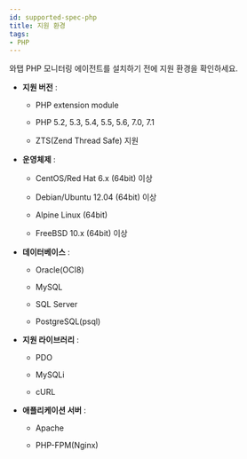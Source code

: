 ```yaml
---
id: supported-spec-php
title: 지원 환경
tags:
- PHP
---
```


와탭 PHP 모니터링 에이전트를 설치하기 전에 지원 환경을 확인하세요.

* **지원 버전** :

    * PHP extension module
    
    * PHP 5.2, 5.3, 5.4, 5.5, 5.6, 7.0, 7.1
    
    * ZTS(Zend Thread Safe) 지원


* **운영체제** :

    * CentOS/Red Hat 6.x (64bit) 이상
    
    * Debian/Ubuntu 12.04 (64bit) 이상
    
    * Alpine Linux (64bit)
    
    * FreeBSD 10.x (64bit) 이상

* **데이터베이스** :

    * Oracle(OCI8)
    
    * MySQL
    
    * SQL Server
    
    * PostgreSQL(psql)

* **지원 라이브러리** :

    * PDO
    
    * MySQLi
    
    * cURL

* **애플리케이션 서버** :

    * Apache
    
    * PHP-FPM(Nginx)    

<!-- ## PHP 모니터링 에이전트 지원 환경 -->
<!-- 
<Tabs>
  <TabItem value="php-vs" label="PHP 버전" default>
  <ul>
        <li>PHP extension module</li>
        <li>PHP 5.2, 5.3, 5.4, 5.5, 5.6, 7.0, 7.1</li>
        <li>ZTS(Zend Thread Safe) 지원</li>
  </ul>
  </TabItem>
  <TabItem value="os" label="운영체제">
  <ul>
        <li>CentOS/Red Hat 6.x (64bit) 이상</li>
        <li>Debian/Ubuntu 12.04 (64bit) 이상</li>
        <li>Alpine Linux (64bit) </li>
        <li>FreeBSD 10.x (64bit) 이상</li>
  </ul>
  </TabItem>
  <TabItem value="db" label="데이터베이스">
  <ul>
        <li>Oracle(OCI8)</li> 
        <li>MySQL</li>
        <li>SQL Server</li>
        <li>PostgreSQL(psql)</li>
  </ul>
  </TabItem>
  <TabItem value="library" label="라이브러리">
  <ul>
        <li>PDO</li>
        <li>MySQLi</li>
        <li>cURL</li>
  </ul>
  </TabItem>
  <TabItem value="app-server" label="애플리케이션 서버">
  <ul>
        <li>Apache</li>
        <li>PHP-FPM(Nginx)</li>
  </ul>
  </TabItem>
</Tabs>

-->